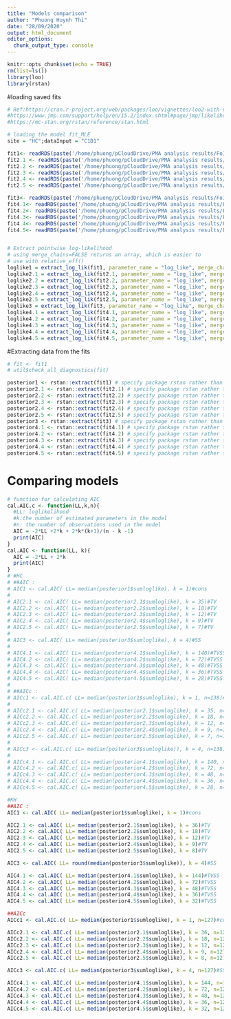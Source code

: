 ```yaml
---
title: "Models comparison"
author: "Phuong Huynh Thi"
date: "28/09/2020"
output: html_document
editor_options: 
  chunk_output_type: console
---
```


```r
knitr::opts_chunk$set(echo = TRUE)
rm(list=ls())
library(loo)
library(rstan)

```

#loading saved fits
```r
# Ref:https://cran.r-project.org/web/packages/loo/vignettes/loo2-with-rstan.html
#https://www.jmp.com/support/help/en/15.2/index.shtml#page/jmp/likelihood-aicc-and-bic.shtml
#https://mc-stan.org/rstan/reference/stan.html

# loading the model fit_MLE
site = "HC";dataInput = "C1D1"

fit1<- readRDS(paste('/home/phuong/pCloudDrive/PMA analysis results/FoI/RDS/FOI constant',site, dataInput, '.rds'))
fit2.1 <- readRDS(paste('/home/phuong/pCloudDrive/PMA analysis results/FoI/RDS/FOI timvarying 1 yr(s)',site, dataInput, '.rds'))
fit2.2 <- readRDS(paste('/home/phuong/pCloudDrive/PMA analysis results/FoI/RDS/FOI timvarying 2 yr(s)',site, dataInput, '.rds'))
fit2.3 <- readRDS(paste('/home/phuong/pCloudDrive/PMA analysis results/FoI/RDS/FOI timvarying 3 yr(s)',site, dataInput, '.rds'))
fit2.4 <- readRDS(paste('/home/phuong/pCloudDrive/PMA analysis results/FoI/RDS/FOI timvarying 4 yr(s)',site, dataInput, '.rds'))
fit2.5 <- readRDS(paste('/home/phuong/pCloudDrive/PMA analysis results/FoI/RDS/FOI timvarying 5 yr(s)',site, dataInput, '.rds'))

fit3<- readRDS(paste('/home/phuong/pCloudDrive/PMA analysis results/FoI/RDS/FOI serotypes',site, dataInput, '.rds'))
fit4.1<- readRDS(paste('/home/phuong/pCloudDrive/PMA analysis results/FoI/RDS/FOI timevarying_serotypes 1 yr(s)',site, dataInput, '.rds'))
fit4.2<- readRDS(paste('/home/phuong/pCloudDrive/PMA analysis results/FoI/RDS/FOI timevarying_serotypes 2 yr(s)',site, dataInput, '.rds'))
fit4.3<- readRDS(paste('/home/phuong/pCloudDrive/PMA analysis results/FoI/RDS/FOI timevarying_serotypes 3 yr(s)',site, dataInput, '.rds'))
fit4.4<- readRDS(paste('/home/phuong/pCloudDrive/PMA analysis results/FoI/RDS/FOI timevarying_serotypes 4 yr(s)',site, dataInput, '.rds'))
fit4.5<- readRDS(paste('/home/phuong/pCloudDrive/PMA analysis results/FoI/RDS/FOI timevarying_serotypes 5 yr(s)',site, dataInput, '.rds'))


# Extract pointwise log-likelihood
# using merge_chains=FALSE returns an array, which is easier to 
# use with relative_eff()
loglike1 = extract_log_lik(fit1, parameter_name = "log_like", merge_chains = T)
loglike2.1 = extract_log_lik(fit2.1, parameter_name = "log_like", merge_chains = T)
loglike2.2 = extract_log_lik(fit2.2, parameter_name = "log_like", merge_chains = T)
loglike2.3 = extract_log_lik(fit2.3, parameter_name = "log_like", merge_chains = T)
loglike2.4 = extract_log_lik(fit2.4, parameter_name = "log_like", merge_chains = T)
loglike2.5 = extract_log_lik(fit2.5, parameter_name = "log_like", merge_chains = T)
loglike3 = extract_log_lik(fit3, parameter_name = "log_like", merge_chains = T)
loglike4.1 = extract_log_lik(fit4.1, parameter_name = "log_like", merge_chains = T)
loglike4.2 = extract_log_lik(fit4.2, parameter_name = "log_like", merge_chains = T)
loglike4.3 = extract_log_lik(fit4.3, parameter_name = "log_like", merge_chains = T)
loglike4.4 = extract_log_lik(fit4.4, parameter_name = "log_like", merge_chains = T)
loglike4.5 = extract_log_lik(fit4.5, parameter_name = "log_like", merge_chains = T)


```

#Extracting data from the fits
```r

# fit <- fit1
# util$check_all_diagnostics(fit)

posterior1 <- rstan::extract(fit1) # specify package rstan rather than tidyr
posterior2.1 <- rstan::extract(fit2.1) # specify package rstan rather than tidyr
posterior2.2 <- rstan::extract(fit2.2) # specify package rstan rather than tidyr
posterior2.3 <- rstan::extract(fit2.3) # specify package rstan rather than tidyr
posterior2.4 <- rstan::extract(fit2.4) # specify package rstan rather than tidyr
posterior2.5 <- rstan::extract(fit2.5) # specify package rstan rather than tidyr
posterior3 <- rstan::extract(fit3) # specify package rstan rather than tidyr
posterior4.1 <- rstan::extract(fit4.1) # specify package rstan rather than tidyr
posterior4.2 <- rstan::extract(fit4.2) # specify package rstan rather than tidyr
posterior4.3 <- rstan::extract(fit4.3) # specify package rstan rather than tidyr
posterior4.4 <- rstan::extract(fit4.4) # specify package rstan rather than tidyr
posterior4.5 <- rstan::extract(fit4.5) # specify package rstan rather than tidyr


```


# Comparing models
```r

# function for calculating AIC
cal.AIC.c <- function(LL,k,n){
  #LL: loglikelihood
  #k:the number of estimated parameters in the model
  #n: the number of observations used in the model
  AIC = -2*LL +2*k + 2*k*(k+1)/(n - k -1)
  print(AIC)
}
cal.AIC <- function(LL, k){
  AIC = -2*LL + 2*k
  print(AIC)
}
# #HC
# ##AIC :
# AIC1 <- cal.AIC( LL= median(posterior1$sumloglike), k = 1)#cons
# 
# AIC2.1 <- cal.AIC( LL= median(posterior2.1$sumloglike), k = 35)#TV
# AIC2.2 <- cal.AIC( LL= median(posterior2.2$sumloglike), k = 18)#TV
# AIC2.3 <- cal.AIC( LL= median(posterior2.3$sumloglike), k = 12)#TV
# AIC2.4 <- cal.AIC( LL= median(posterior2.4$sumloglike), k = 9)#TV
# AIC2.5 <- cal.AIC( LL= median(posterior2.5$sumloglike), k = 7)#TV
# 
# AIC3 <- cal.AIC( LL= median(posterior3$sumloglike), k = 4)#SS
# 
# AIC4.1 <- cal.AIC( LL= median(posterior4.1$sumloglike), k = 140)#TVSS
# AIC4.2 <- cal.AIC( LL= median(posterior4.2$sumloglike), k = 72)#TVSS
# AIC4.3 <- cal.AIC( LL= median(posterior4.3$sumloglike), k = 48)#TVSS
# AIC4.4 <- cal.AIC( LL= median(posterior4.4$sumloglike), k = 36)#TVSS
# AIC4.5 <- cal.AIC( LL= median(posterior4.5$sumloglike), k = 28)#TVSS
# 
# ##AICc :
# AICc1 <- cal.AIC.c( LL= median(posterior1$sumloglike), k = 1, n=138)#cons
# 
# AICc2.1 <- cal.AIC.c( LL= median(posterior2.1$sumloglike), k = 35, n=138)#TV
# AICc2.2 <- cal.AIC.c( LL= median(posterior2.2$sumloglike), k = 18, n=138)#TV
# AICc2.3 <- cal.AIC.c( LL= median(posterior2.3$sumloglike), k = 12, n=138)#TV
# AICc2.4 <- cal.AIC.c( LL= median(posterior2.4$sumloglike), k = 9, n=138)#TV
# AICc2.5 <- cal.AIC.c( LL= median(posterior2.5$sumloglike), k = 7, n=138)#TV
# 
# AICc3 <- cal.AIC.c( LL= median(posterior3$sumloglike)), k = 4, n=138)#SS
# 
# AICc4.1 <- cal.AIC.c( LL= median(posterior4.1$sumloglike), k = 140, n=138)#TVSS
# AICc4.2 <- cal.AIC.c( LL= median(posterior4.2$sumloglike), k = 72, n=138)#TVSS
# AICc4.3 <- cal.AIC.c( LL= median(posterior4.3$sumloglike), k = 48, n=138)#TVSS
# AICc4.4 <- cal.AIC.c( LL= median(posterior4.4$sumloglike), k = 36, n=138)#TVSS
# AICc4.5 <- cal.AIC.c( LL= median(posterior4.5$sumloglike), k = 28, n=138)#TVSS

#KH
##AIC :
AIC1 <- cal.AIC( LL= median(posterior1$sumloglike), k = 1)#cons

AIC2.1 <- cal.AIC( LL= median(posterior2.1$sumloglike), k = 36)#TV
AIC2.2 <- cal.AIC( LL= median(posterior2.2$sumloglike), k = 18)#TV
AIC2.3 <- cal.AIC( LL= median(posterior2.3$sumloglike), k = 12)#TV
AIC2.4 <- cal.AIC( LL= median(posterior2.4$sumloglike), k = 9)#TV
AIC2.5 <- cal.AIC( LL= median(posterior2.5$sumloglike), k = 8)#TV

AIC3 <- cal.AIC( LL= round(median(posterior3$sumloglike)), k = 4)#SS

AIC4.1 <- cal.AIC( LL= median(posterior4.1$sumloglike), k = 144)#TVSS
AIC4.2 <- cal.AIC( LL= median(posterior4.2$sumloglike), k = 72)#TVSS
AIC4.3 <- cal.AIC( LL= median(posterior4.3$sumloglike), k = 48)#TVSS
AIC4.4 <- cal.AIC( LL= median(posterior4.4$sumloglike), k = 36)#TVSS
AIC4.5 <- cal.AIC( LL= median(posterior4.5$sumloglike), k = 32)#TVSS

##AICc 
AICc1 <- cal.AIC.c( LL= median(posterior1$sumloglike), k = 1, n=127)#cons

AICc2.1 <- cal.AIC.c( LL= median(posterior2.1$sumloglike), k = 36, n=127)#TV
AICc2.2 <- cal.AIC.c( LL= median(posterior2.2$sumloglike), k = 18, n=127)#TV
AICc2.3 <- cal.AIC.c( LL= median(posterior2.3$sumloglike), k = 12, n=127)#TV
AICc2.4 <- cal.AIC.c( LL= median(posterior2.4$sumloglike), k = 9, n=127)#TV
AICc2.5 <- cal.AIC.c( LL= median(posterior2.5$sumloglike), k = 8, n=127)#TV

AICc3 <- cal.AIC.c( LL= median(posterior3$sumloglike), k = 4, n=127)#SS

AICc4.1 <- cal.AIC.c( LL= median(posterior4.1$sumloglike), k = 144, n=127)#TVSS
AICc4.2 <- cal.AIC.c( LL= median(posterior4.2$sumloglike), k = 72, n=127)#TVSS
AICc4.3 <- cal.AIC.c( LL= median(posterior4.3$sumloglike), k = 48, n=127)#TVSS
AICc4.4 <- cal.AIC.c( LL= median(posterior4.4$sumloglike), k = 36, n=127)#TVSS
AICc4.5 <- cal.AIC.c( LL= median(posterior4.5$sumloglike), k = 32, n=127)#TVSS


```


